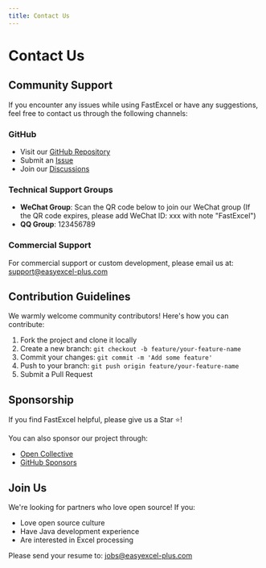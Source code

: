 ```yaml
---
title: Contact Us
---
```


# Contact Us

## Community Support

If you encounter any issues while using FastExcel or have any suggestions, feel free to contact us through the following channels:

### GitHub

- Visit our [GitHub Repository](https://github.com/your-repo)
- Submit an [Issue](https://github.com/your-repo/issues)
- Join our [Discussions](https://github.com/your-repo/discussions)

### Technical Support Groups

- **WeChat Group**: Scan the QR code below to join our WeChat group (If the QR code expires, please add WeChat ID: xxx with note "FastExcel")
- **QQ Group**: 123456789

### Commercial Support

For commercial support or custom development, please email us at: support@easyexcel-plus.com

## Contribution Guidelines

We warmly welcome community contributors! Here's how you can contribute:

1. Fork the project and clone it locally
2. Create a new branch: `git checkout -b feature/your-feature-name`
3. Commit your changes: `git commit -m 'Add some feature'`
4. Push to your branch: `git push origin feature/your-feature-name`
5. Submit a Pull Request

## Sponsorship

If you find FastExcel helpful, please give us a Star ⭐️!

You can also sponsor our project through:

- [Open Collective](https://opencollective.com/your-project)
- [GitHub Sponsors](https://github.com/sponsors/your-username)

## Join Us

We're looking for partners who love open source! If you:

- Love open source culture
- Have Java development experience
- Are interested in Excel processing

Please send your resume to: jobs@easyexcel-plus.com 